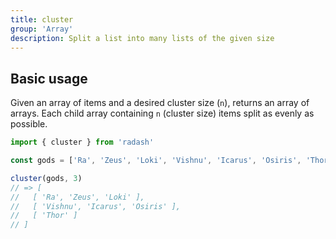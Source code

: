 ```yaml
---
title: cluster
group: 'Array'
description: Split a list into many lists of the given size
---
```


## Basic usage

Given an array of items and a desired cluster size (`n`), returns an array
of arrays. Each child array containing `n` (cluster size) items
split as evenly as possible.

```ts
import { cluster } from 'radash'

const gods = ['Ra', 'Zeus', 'Loki', 'Vishnu', 'Icarus', 'Osiris', 'Thor']

cluster(gods, 3)
// => [
//   [ 'Ra', 'Zeus', 'Loki' ],
//   [ 'Vishnu', 'Icarus', 'Osiris' ],
//   [ 'Thor' ]
// ]
```
